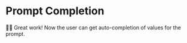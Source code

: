 # Prompt Completion

<EpicVideo url="https://www.epicai.pro/workshops/day-1-setup-intro-and-tools/prompt-completion~qflr7/solution" />

👨‍💼 Great work! Now the user can get auto-completion of values for the prompt.
